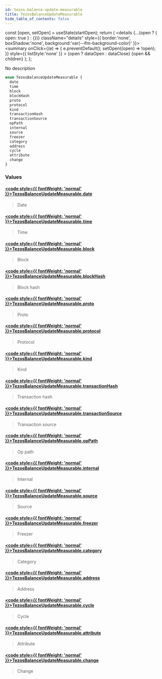 ```yaml
---
id: tezos-balance-update-measurable
title: TezosBalanceUpdateMeasurable
hide_table_of_contents: false
---
```







  const [open, setOpen] = useState(startOpen);
  return (
    <details {...(open ? { open: true } : {})} className="details" style={{ border:'none', boxShadow:'none', background:'var(--ifm-background-color)' }}>
      <summary
        onClick={(e) => {
          e.preventDefault();
          setOpen((open) => !open);
        }}
        style={{ listStyle:'none' }}
      >
      {open ? dataOpen : dataClose}
      </summary>
      {open && children}
    </details>
  );
};








No description


```graphql
enum TezosBalanceUpdateMeasurable {
  date
  time
  block
  blockHash
  proto
  protocol
  kind
  transactionHash
  transactionSource
  opPath
  internal
  source
  freezer
  category
  address
  cycle
  attribute
  change
}
```




### Values

#### [<code style={{ fontWeight: 'normal' }}>TezosBalanceUpdateMeasurable.<b>date</b></code>](#)  
> 
> 
> Date
> 

#### [<code style={{ fontWeight: 'normal' }}>TezosBalanceUpdateMeasurable.<b>time</b></code>](#)  
> 
> 
> Time
> 

#### [<code style={{ fontWeight: 'normal' }}>TezosBalanceUpdateMeasurable.<b>block</b></code>](#)  
> 
> 
> Block
> 

#### [<code style={{ fontWeight: 'normal' }}>TezosBalanceUpdateMeasurable.<b>blockHash</b></code>](#)  
> 
> 
> Block hash
> 

#### [<code style={{ fontWeight: 'normal' }}>TezosBalanceUpdateMeasurable.<b>proto</b></code>](#)  
> 
> 
> Proto
> 

#### [<code style={{ fontWeight: 'normal' }}>TezosBalanceUpdateMeasurable.<b>protocol</b></code>](#)  
> 
> 
> Protocol
> 

#### [<code style={{ fontWeight: 'normal' }}>TezosBalanceUpdateMeasurable.<b>kind</b></code>](#)  
> 
> 
> Kind
> 

#### [<code style={{ fontWeight: 'normal' }}>TezosBalanceUpdateMeasurable.<b>transactionHash</b></code>](#)  
> 
> 
> Transaction hash
> 

#### [<code style={{ fontWeight: 'normal' }}>TezosBalanceUpdateMeasurable.<b>transactionSource</b></code>](#)  
> 
> 
> Transaction source
> 

#### [<code style={{ fontWeight: 'normal' }}>TezosBalanceUpdateMeasurable.<b>opPath</b></code>](#)  
> 
> 
> Op path
> 

#### [<code style={{ fontWeight: 'normal' }}>TezosBalanceUpdateMeasurable.<b>internal</b></code>](#)  
> 
> 
> Internal
> 

#### [<code style={{ fontWeight: 'normal' }}>TezosBalanceUpdateMeasurable.<b>source</b></code>](#)  
> 
> 
> Source
> 

#### [<code style={{ fontWeight: 'normal' }}>TezosBalanceUpdateMeasurable.<b>freezer</b></code>](#)  
> 
> 
> Freezer
> 

#### [<code style={{ fontWeight: 'normal' }}>TezosBalanceUpdateMeasurable.<b>category</b></code>](#)  
> 
> 
> Category
> 

#### [<code style={{ fontWeight: 'normal' }}>TezosBalanceUpdateMeasurable.<b>address</b></code>](#)  
> 
> 
> Address
> 

#### [<code style={{ fontWeight: 'normal' }}>TezosBalanceUpdateMeasurable.<b>cycle</b></code>](#)  
> 
> 
> Cycle
> 

#### [<code style={{ fontWeight: 'normal' }}>TezosBalanceUpdateMeasurable.<b>attribute</b></code>](#)  
> 
> 
> Attribute
> 

#### [<code style={{ fontWeight: 'normal' }}>TezosBalanceUpdateMeasurable.<b>change</b></code>](#)  
> 
> 
> Change
> 



